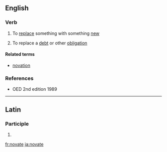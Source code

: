 ==English==

===Verb===
{{en-verb|novat}}

# To [[replace]] something with something [[new]]
# {{label|en|legal}} To replace a [[debt]] or other [[obligation]]

====Related terms====
* [[novation]]

===References===
* OED 2nd edition 1989

----

==Latin==

===Participle===
{{la-part-form|novāte}}

# {{inflection of|novātus||voc|m|s|lang=la}}

[[fr:novate]]
[[ja:novate]]